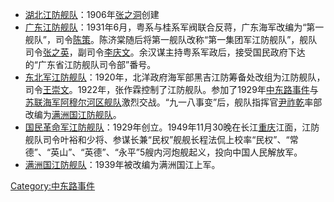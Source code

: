 *[[湖北江防舰队|湖北江防舰队]]：1906年[[张之洞|张之洞]]创建
*[[广东江防舰队|广东江防舰队]]：1931年6月，粤系与桂系军阀联合反蒋，广东海军改编为“第一舰队”，司令[[陈策|陈策]]。陈济棠随后将第一舰队改称“第一集团军江防舰队”，舰队司令[[张之英|张之英]]，副司令[[李庆文|李庆文]]。余汉谋主持粤系军政后，接受国民政府下达的“广东省江防舰队司令部”番号。
*[[东北军江防舰队|东北军江防舰队]]：1920年，北洋政府海军部黑吉江防筹备处改组为江防舰队，司令[[王崇文|王崇文]]。1922年，张作霖控制了江防舰队。参加了1929年[[中东路事件|中东路事件]]与[[苏联海军|苏联海军]][[阿穆尔河区舰队|阿穆尔河区舰队]]激烈交战。“九一八事变”后，舰队指挥官[[尹祚乾|尹祚乾]]率部改编为[[滿洲國軍艦隊|满洲国江防舰队]]。
*[[国民革命军江防舰队|国民革命军江防舰队]]：1929年创立。1949年11月30晚在长江[[重庆|重庆]]江面，江防舰队司令叶裕和少将、参谋长兼“民权”舰舰长程法侃上校率“民权”、“常德”、“英山”、“英德”、“永平”5艘内河炮舰起义，投向中国人民解放军。
*[[滿洲國軍艦隊|满洲国江防舰队]]：1939年被改编为满洲国江上军。 
{{消歧义}}

[[Category:中东路事件|Category:中东路事件]]